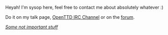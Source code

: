 Heyah! I'm sysop here, feel free to contact me about absolutely whatever :)

Do it on my talk page, [irc://irc.oftc.net/openttd OpenTTD IRC Channel] or on the [http://tt-forums.net forum].

''[[en/MeusH/Graphs|Some not important stuff]]''